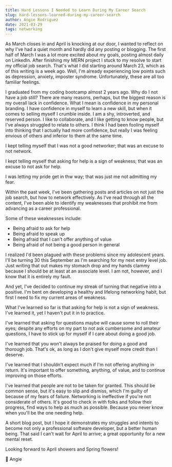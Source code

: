 ```yaml
---
title: Hard Lessons I Needed to Learn During My Career Search
slug: hard-lessons-learned-during-my-career-search
author: Angie Rodriguez
date: 2021-03-29
tags: networking
---
```


As March closes in and April is knocking at our door, I wanted to reflect on why I've had a quiet month and hardly did any posting or blogging. The first half of March I was a lot more excited about my goals, posting almost daily on LinkedIn. After finishing my MERN project I stuck to my resolve to start my official job search. That's what I did starting around March 23, which as of this writing is a week ago. Well, I'm already experiencing low points such as depression, anxiety, imposter syndrome. Unfortunately, these are all too familiar feelings.

I graduated from my coding bootcamp almost 2 years ago. Why do I not have a job still? There are many reasons, perhaps, but the biggest reason is my overall lack in confidence. What I mean is confidence in my personal branding. I have confidence in myself to learn a new skill, but when it comes to selling myself I crumble inside. I am a shy, introverted, and reserved person. I like to collaborate, and I like getting to know people, but I've always struggled to relate to others. I think I had been fooling myself into thinking that I actually had more confidence, but really I was feeling envious of others and inferior to them at the same time.

I kept telling myself that I was not a good networker; that was an excuse to not network.

I kept telling myself that asking for help is a sign of weakness; that was an excuse to not ask for help.

I was letting my pride get in thw way; that was just me not admitting my fear.

Within the past week, I've been gathering posts and articles on not just the job search, but how to network effectively. As I've read through all the content, I've been able to identify my weaknesses that prohibit me from advancing as a career professional.

Some of these weaknesses include:

- Being afraid to ask for help
- Being afraid to speak up
- Being afraid that I can't offer anything of value
- Being afraid of not being a good person in general

I realized I'd been plagued with these problems since my adolescent years. I'll be turning 30 this September as I'm searching for my next entry level job. Just writing that out makes my stomach drop and my hands clammy because I should be at least at an associate level. I am not, however, and I know that it is entirely my fault.

And yet, I've decided to continue my streak of turning that negative into a positive. I'm bent on developing a healthy and lifelong networking habit, but first I need to fix my current areas of weakness.

What I've learned so far is that asking for help is not a sign of weakness. I've learned it, yet I haven't put it in to practice.

I've learned that asking for questions maybe will cause some to roll their eyes; despite any efforts on my part to not ask cumbersome and amateur questions, I have to stick up for myself if I care about doing a good job.

I've learned that you won't always be praised for doing a good and thorough job. That's ok, as long as I don't give myself more credit than I deserve.

I've learned that I shouldn't expect much if I'm not offering anything in return. It's important to offer something, anything, of value, and to continue improving on those efforts.

I've learned that people are not to be taken for granted. This should be common sense, but it's easy to slip and dismiss, which I'm guilty of because of my fears of failure. Networking is ineffective if you're not considerate of others. It's good to check in with folks and follow their progress, find ways to help as much as possible. Because you never know when you'll be the one needing help.

A short blog post, but I hope it demonstrates my struggles and intents to become not only a professional software developer, but a better human being. That said I can't wait for April to arrive; a great opportunity for a new mental reset.

Looking forward to April showers and Spring flowers!

💛 Angie
